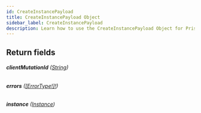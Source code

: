 ```yaml
---
id: CreateInstancePayload
title: CreateInstancePayload Object
sidebar_label: CreateInstancePayload
description: Learn how to use the CreateInstancePayload Object for Prismatic's API.
---
```


## Return fields

###### <b>clientMutationId</b> ([String](api/schema/scalar/String.mdx))

###### <b>errors</b> ([[ErrorType!]!](api/schema/object/ErrorType.mdx))

###### <b>instance</b> ([Instance](api/schema/object/Instance.mdx))
